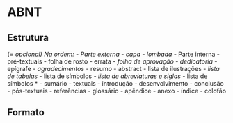 # ABNT

## Estrutura
(*= opcional)
Na ordem:
- Parte externa
    - capa
    - lombada *
- Parte interna
    - pré-textuais
        - folha de rosto
        - errata *
        - folha de aprovação
        - dedicatoria *
        - epígrafe *
        - agradecimentos *
        - resumo
        - abstract
        - lista de ilustrações *
        - lista de tabelas *
        - lista de símbolos *
        - lista de abreviaturas e siglas *
        - lista de símbolos *
        - sumário
    - textuais
        - introdução
        - desenvolvimento
        - conclusão
    - pós-textuais
        - referências 
        - glossário
        - apêndice
        - anexo
        - índice
        - colofão

## Formato